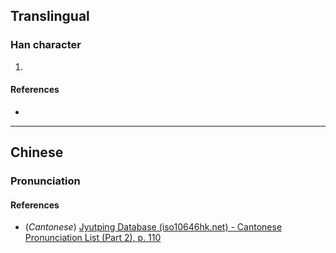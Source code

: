 {{character info/new}}
==Translingual==

===Han character===
{{Han char|rn=61|rad=心|as=11|sn=15|four=48334|canj=IKP,XIKP|ids=⿱救心}}

# {{defn|Han|sort=心11}}

====References====
* {{Han ref|kx=0399.170|dkj=11115|dj=0739.040|hdz=42341.060|uh=6166|ud=24934|bh=E5AA|bd=58794}}

----

==Chinese==
{{zh-forms}}

===Pronunciation===
{{zh-pron
|m=jiù
|c=gau3
|mc=
|oc=
|ma=
|cat=
}}

====References====
* (''Cantonese'') [http://www.iso10646hk.net/jp/document/download.jsp Jyutping Database (iso10646hk.net) - Cantonese Pronunciation List (Part 2), p. 110]